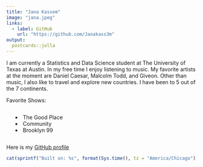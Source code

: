 ```yaml
---
title: "Jana Kassem"
image: "jana.jpeg"
links:
  - label: GitHub
    url: "https://github.com/Janakass3m"
output:
  postcards::jolla
---
```


I am currently a Statistics and Data Science student at The University of Texas at Austin. In my free time I enjoy listening to music. My favorite artists at the moment are Daniel Caesar, Malcolm Todd, and Giveon. Other than music, I also like to travel and explore new countries. I have been to 5 out of the 7 continents.

<p>Favorite Shows:</p>
<ul style="list-style-position: inside; text-align: left; display: inline-block;">
  <li>The Good Place</li>
  <li>Community</li>
  <li>Brooklyn 99</li>
</ul>

Here is my [GitHub profile](https://github.com/Janakass3m)


```r
cat(sprintf("Built on: %s", format(Sys.time(), tz = "America/Chicago")))
```
